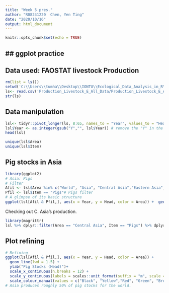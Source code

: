 ```yaml
---
title: "Week 5 pres."
author: "R08241220  Chen, Yen Ting"
date: "2020/10/16"
output: html_document
---
```


```r
knitr::opts_chunk$set(echo = TRUE)
```

## **ggplot practice**
---
## Data used: FAOSTAT livestock Production
```r
rm(list = ls())
setwd('C:\\Users\\tumha\\Desktop\\IONTU\\Ecological_Data_Analysis_in_R\\109-1_Ecol_R')
ls<- read.csv('Production_Livestock_E_All_Data/Production_Livestock_E_All_Data_NOFLAG.csv', header = T)
str(ls)
```

## Data manipulation
```r
lsl<- tidyr::pivot_longer(ls, 8:65, names_to = "Year", values_to = "Head") # livestock long
lsl$Year <- as.integer(gsub("Y","", lsl$Year)) # remove the "Y" in the year 
head(lsl)
```
```r
unique(lsl$Area)
unique(lsl$Item)
```

## Pig stocks in Asia
```r
library(ggplot2)
# Asia: Pigs
# Filter
Afil <- lsl$Area %in% c("World", "Asia", "Central Asia","Eastern Asia","Southern Asia", "South-Eastern Asia", "Western Asia") # Asia filter
Pfil <- lsl$Item == "Pigs"# Pigs filter
# A glimpse of its basic structure
ggplot(lsl[Afil & Pfil,], aes(x = Year, y = Head, color = Area)) +  geom_point()
```

Checking out C. Asia's production.
```r
library(magrittr)
lsl %>% dplyr::filter(Area == "Central Asia", Item == "Pigs") %>% dplyr::select(Area, Item,Head)
```

## Plot refining
```r
# Refining
ggplot(lsl[Afil & Pfil,], aes(x = Year, y = Head, color = Area)) + 
  geom_line(lwd = 1.5) +
  ylab("Pig Stocks (Head)")+
  scale_x_continuous(n.breaks = 12) +
  scale_y_continuous(labels = scales::unit_format(suffix = "m", scale = 0.000001,sep ="")) +
  scale_colour_manual(values = c("Black", "Yellow","Red", "Green", "Brown","Pink", "Blue"))
# Asia produces roughly 50% of pig stocks for the world.

```

